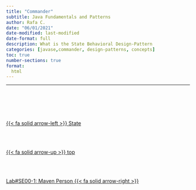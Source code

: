 ```yaml
---
title: "Commander"
subtitle: Java Fundamentals and Patterns
author: Rafa C.
date: "06/01/2021"
date-modified: last-modified
date-format: full
description: What is the State Behavioral Design-Pattern
categories: [javase,commander, design-patterns, concepts]
toc: true
number-sections: true
format:
  html
---
```


::: {.summary}

:::

---

<!--- navLinks -->
<br><br>
<div class=row>
<br>
<div class='column left previous'>
<br>
[{{< fa solid arrow-left >}} State](/javase/se-pattern-state.qmd)
<br>
</div>
<br>
<div class='column center'>
<br>
[{{< fa solid arrow-up >}} top](#top)
<br>
</div>
<br>
<div class='column right next'>
<br>
[Lab#SE00-1: Maven Person  {{< fa solid arrow-right >}}](/javase/selab0-1.qmd)
<br>
</div>
<br>
</div>
